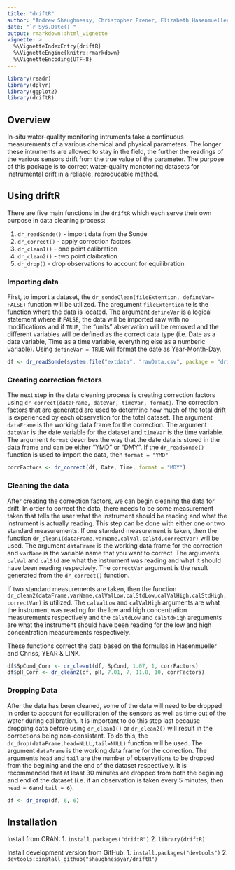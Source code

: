 ```yaml
---
title: "driftR"
author: "Andrew Shaughnessy, Christopher Prener, Elizabeth Hasenmueller"
date: "`r Sys.Date()`"
output: rmarkdown::html_vignette
vignette: >
  %\VignetteIndexEntry{driftR}
  %\VignetteEngine{knitr::rmarkdown}
  %\VignetteEncoding{UTF-8}
---
```


```r
library(readr)
library(dplyr)
library(ggplot2)
library(driftR)
```

## Overview

In-situ water-quality monitoring intruments take a continuous measurements of a various chemical and physical parameters. The longer these intruments are allowed to stay in the field, the further the readings of the various sensors drift from the true value of the parameter. The purpose of this package is to correct water-quality monotoring datasets for instrumental drift in a reliable, reproducable method. 

## Using driftR
There are five main functions in the `driftR` which each serve their own purpose in data cleaning process:

1. `dr_readSonde()` - import data from the Sonde 
2. `dr_correct()` - apply correction factors
3. `dr_clean1()` - one point calibration 
4. `dr_clean2()` - two point claibration
5. `dr_drop()` - drop observations to account for equilibration

### Importing data
First, to import a dataset, the `dr_sondeClean(fileExtention, defineVar= FALSE)` function will be utilized. The aregument `fileExtention` tells the function where the data is located. The argument `defineVar` is a logical statement where if `FALSE`, the data will be imported raw with no modifications and if `TRUE`, the "units" abservation will be removed and the different variables will be defined as the correct data type (i.e. Date as a date variable, Time as a time variable, everything else as a numberic variable). Using `defineVar = TRUE` will format the date as Year-Month-Day.

```r
df <- dr_readSonde(system.file("extdata", "rawData.csv", package = "driftR"), defineVar = TRUE)
```

### Creating correction factors
The next step in the data cleaning process is creating correction factors using `dr_correct(dataFrame, dateVar, timeVar, format)`. The correction factors that are generated are used to determine how much of the total drift is experienced by each observation for the total dataset. The argument `dataFrame` is the working data frame for the correction. The argument `dateVar` is the date variable for the dataset and `timeVar` is the time variable. The argument `format` describes the way that the date data is stored in the data frame and can be either "YMD" or "DMY". If the `dr_readSonde()` function is used to import the data, then `format = "YMD"`

```r
corrFactors <- dr_correct(df, Date, Time, format = "MDY")
```

### Cleaning the data
After creating the correction factors, we can begin cleaning the data for drift. In order to correct the data, there needs to be some measurement taken that tells the user what the instrument should be reading and what the instrument is actually reading. This step can be done with either one or two standard measurements. If one standard measurement is taken, then the function `dr_clean1(dataFrame,varName,calVal,calStd,correctVar)` will be used. The argument `dataFrame` is the working data frame for the correction and `varName` is the variable name that you want to correct. The arguments `calVal` and `calStd` are what the instrument was reading and what it should have been reading respecively. The `correctVar` argument is the result generated from the `dr_correct()` function. 

If two standard measurements are taken, then the function `dr_clean2(dataFrame,varName,calValLow,calStdLow,calValHigh,calStdHigh,correctVar)` is utilized. The `calValLow` and `calValHigh` arguments are what the instrument was reading for the low and high concentration measurements respectively and the `calStdLow` and `calStdHigh` areguments are what the instrument should have been reading for the low and high concentration measurements respectively. 

These functions correct the data based on the formulas in Hasenmueller and Chriss, YEAR & LINK.

```r
df$SpCond_Corr <- dr_clean1(df, SpCond, 1.07, 1, corrFactors)
df$pH_Corr <- dr_clean2(df, pH, 7.01, 7, 11.8, 10, corrFactors)
```

### Dropping Data
After the data has been cleaned, some of the data will need to be dropped in order to account for equilibration of the sensors as well as time out of the water during calibration. It is important to do this step last because dropping data before using `dr_clean1()` or `dr_clean2()` will result in the corrections being non-consistant. To do this, the `dr_drop(dataFrame,head=NULL,tail=NULL)` function will be used. The argument `dataFrame` is the working data frame for the correction. The arguments `head` and `tail` are the number of observations to be dropped from the begining and the end of the dataset respectively. It is recommended that at least 30 minutes are dropped from both the begining and end of the dataset (i.e. if an observation is taken every 5 minutes, then `head = 6`and `tail = 6`).

```r
df <- dr_drop(df, 6, 6)
```

## Installation
Install from CRAN:
  1. `install.packages("driftR")`
  2. `library(driftR)`

Install development version from GitHub:
  1. `install.packages("devtools")`
  2. `devtools::install_github("shaughnessyar/driftR")`




